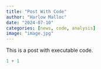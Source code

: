```yaml
---
title: "Post With Code"
author: "Harlow Malloc"
date: "2024-07-10"
categories: [news, code, analysis]
image: "image.jpg"
---
```


This is a post with executable code.

```r
1 + 1
```
